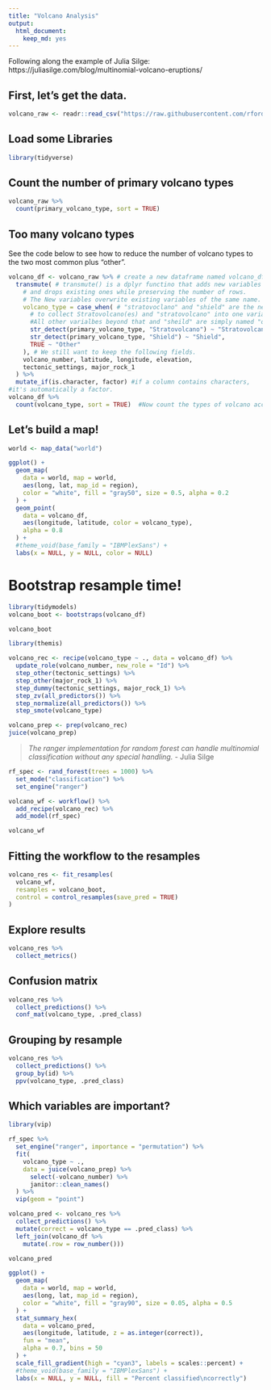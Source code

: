 ```yaml
---
title: "Volcano Analysis"
output: 
  html_document: 
    keep_md: yes
---
```


Following along the example of Julia Silge:
https://juliasilge.com/blog/multinomial-volcano-eruptions/ 

## First, let's get the data.
```r
volcano_raw <- readr::read_csv("https://raw.githubusercontent.com/rfordatascience/tidytuesday/master/data/2020/2020-05-12/volcano.csv")
```

## Load some Libraries
```r
library(tidyverse)
```

## Count the number of primary volcano types
```r
volcano_raw %>%
  count(primary_volcano_type, sort = TRUE)
```

## Too many volcano types

See the code below to see how to reduce the number of volcano types to the two most common plus "other". 

```r
volcano_df <- volcano_raw %>% # create a new dataframe named volcano_df
  transmute( # transmute() is a dplyr functino that adds new variables 
    # and drops existing ones while preserving the number of rows. 
    # The New variables overwrite existing variables of the same name.
    volcano_type = case_when( # "stratovoclano" and "shield" are the new variable names 
      # to collect Stratovolcano(es) and "stratovolcano" into one variable. 
      #All other varialbes beyond that and "sheild" are simply named "other". 
      str_detect(primary_volcano_type, "Stratovolcano") ~ "Stratovolcano",
      str_detect(primary_volcano_type, "Shield") ~ "Shield",
      TRUE ~ "Other"
    ), # We still want to keep the following fields. 
    volcano_number, latitude, longitude, elevation,
    tectonic_settings, major_rock_1
  ) %>% 
  mutate_if(is.character, factor) #if a column contains characters, 
#it's automatically a factor. 
volcano_df %>%
  count(volcano_type, sort = TRUE)  #Now count the types of volcano according to the new grouping
```

## Let's build a map!

```r
world <- map_data("world")

ggplot() +
  geom_map(
    data = world, map = world,
    aes(long, lat, map_id = region),
    color = "white", fill = "gray50", size = 0.5, alpha = 0.2
  ) +
  geom_point(
    data = volcano_df,
    aes(longitude, latitude, color = volcano_type),
    alpha = 0.8
  ) +
  #theme_void(base_family = "IBMPlexSans") +
  labs(x = NULL, y = NULL, color = NULL)
```


# Bootstrap resample time!

```r
library(tidymodels)
volcano_boot <- bootstraps(volcano_df)

volcano_boot
```


```r
library(themis)

volcano_rec <- recipe(volcano_type ~ ., data = volcano_df) %>%
  update_role(volcano_number, new_role = "Id") %>%
  step_other(tectonic_settings) %>%
  step_other(major_rock_1) %>%
  step_dummy(tectonic_settings, major_rock_1) %>%
  step_zv(all_predictors()) %>%
  step_normalize(all_predictors()) %>%
  step_smote(volcano_type)
```

```r
volcano_prep <- prep(volcano_rec)
juice(volcano_prep)
```

> *The ranger implementation for random forest can handle multinomial classification without any special handling.* - Julia Silge

```r
rf_spec <- rand_forest(trees = 1000) %>%
  set_mode("classification") %>%
  set_engine("ranger")

volcano_wf <- workflow() %>%
  add_recipe(volcano_rec) %>%
  add_model(rf_spec)

volcano_wf
```

## Fitting the workflow to the resamples

```r
volcano_res <- fit_resamples(
  volcano_wf,
  resamples = volcano_boot,
  control = control_resamples(save_pred = TRUE)
)
```

## Explore results

```r
volcano_res %>%
  collect_metrics()
```

## Confusion matrix

```r
volcano_res %>%
  collect_predictions() %>%
  conf_mat(volcano_type, .pred_class)
```

## Grouping by resample

```r
volcano_res %>%
  collect_predictions() %>%
  group_by(id) %>%
  ppv(volcano_type, .pred_class)
```

## Which variables are important? 

```r
library(vip)

rf_spec %>%
  set_engine("ranger", importance = "permutation") %>%
  fit(
    volcano_type ~ .,
    data = juice(volcano_prep) %>%
      select(-volcano_number) %>%
      janitor::clean_names()
  ) %>%
  vip(geom = "point")
```



```r
volcano_pred <- volcano_res %>%
  collect_predictions() %>%
  mutate(correct = volcano_type == .pred_class) %>%
  left_join(volcano_df %>%
    mutate(.row = row_number()))

volcano_pred
```

```r
ggplot() +
  geom_map(
    data = world, map = world,
    aes(long, lat, map_id = region),
    color = "white", fill = "gray90", size = 0.05, alpha = 0.5
  ) +
  stat_summary_hex(
    data = volcano_pred,
    aes(longitude, latitude, z = as.integer(correct)),
    fun = "mean",
    alpha = 0.7, bins = 50
  ) +
  scale_fill_gradient(high = "cyan3", labels = scales::percent) +
  #theme_void(base_family = "IBMPlexSans") +
  labs(x = NULL, y = NULL, fill = "Percent classified\ncorrectly")
```

